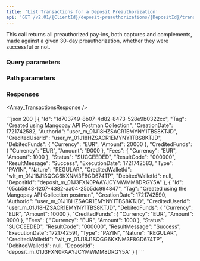 ```yaml
---
title: 'List Transactions for a Deposit Preauthorization'  
api: 'GET /v2.01/{ClientId}/deposit-preauthorizations/{DepositId}/transactions '  
---
```




  

This call returns all preauthorized pay-ins, both captures and complements, made against a given 30-day preauthorization, whether they were successful or not.  

### Query parameters  

<Status />  

<ResultCode />  

<BeforeDate1 />  

<AfterDate1 />  

### Path parameters  

<DepositId />  

### Responses  

<AccordionGroup><Accordion title="200">  

<Array_TransactionsResponse /></Accordion></AccordionGroup>  

<ResponseExample>  
```json 200
[
    {
        "Id": "1d703749-8b07-4d82-8473-528e9b0322cc",
        "Tag": "Created using Mangopay API Postman Collection",
        "CreationDate": 1721742582,
        "AuthorId": "user_m_01J18HZSACR1EMYNY1TBS8KTJD",
        "CreditedUserId": "user_m_01J18HZSACR1EMYNY1TBS8KTJD",
        "DebitedFunds": {
            "Currency": "EUR",
            "Amount": 20000
        },
        "CreditedFunds": {
            "Currency": "EUR",
            "Amount": 19000
        },
        "Fees": {
            "Currency": "EUR",
            "Amount": 1000
        },
        "Status": "SUCCEEDED",
        "ResultCode": "000000",
        "ResultMessage": "Success",
        "ExecutionDate": 1721742583,
        "Type": "PAYIN",
        "Nature": "REGULAR",
        "CreditedWalletId": "wlt_m_01J18J1SQGG6KXNM3F8GD674TP",
        "DebitedWalletId": null,
        "DepositId": "deposit_m_01J3FXN0PAAYJCYMWMM8DRGY5A"
    },
    {
        "Id": "05cb5843-1207-4382-aa04-25b5dc994847",
        "Tag": "Created using the Mangopay API Collection postman",
        "CreationDate": 1721742590,
        "AuthorId": "user_m_01J18HZSACR1EMYNY1TBS8KTJD",
        "CreditedUserId": "user_m_01J18HZSACR1EMYNY1TBS8KTJD",
        "DebitedFunds": {
            "Currency": "EUR",
            "Amount": 10000
        },
        "CreditedFunds": {
            "Currency": "EUR",
            "Amount": 9000
        },
        "Fees": {
            "Currency": "EUR",
            "Amount": 1000
        },
        "Status": "SUCCEEDED",
        "ResultCode": "000000",
        "ResultMessage": "Success",
        "ExecutionDate": 1721742591,
        "Type": "PAYIN",
        "Nature": "REGULAR",
        "CreditedWalletId": "wlt_m_01J18J1SQGG6KXNM3F8GD674TP",
        "DebitedWalletId": null,
        "DepositId": "deposit_m_01J3FXN0PAAYJCYMWMM8DRGY5A"
    }
]
```
</ResponseExample>

<RequestExample>
    <RestNoBody />
</RequestExample>
